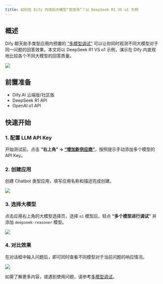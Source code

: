 ```yaml
---
title: 如何在 Dify 内体验大模型“竞技场”？以 DeepSeek R1 VS o1 为例
---
```



## 概述

Dify 聊天助手类型应用内预置的 [“多模型调试”](/zh_CN/guides/application-orchestrate/multiple-llms-debugging) 可以让你同时观测不同大模型对于同一问题的回答效果。本文将以 DeepSeek R1 VS o1 示例，演示在 Dify 内直观地比较各个不同大模型的回答质量。

![](https://assets-docs.dify.ai/2025/02/dd2a54e05cf5bfa252ac980ec478e3d5.png)

## 前置准备

- Dify.AI 云端版/社区版
- DeepSeek R1 API
- OpenAI o1 API

## 快速开始

### 1. 配置 LLM API Key

开始测试前，点击 **“右上角” → [“增加新供应商”](https://docs.dify.ai/zh-hans/guides/model-configuration)**，按照提示手动添加多个模型的 API Key。

### 2. 创建应用

创建 Chatbot 类型应用，填写应用名称和描述完成创建。

![](https://assets-docs.dify.ai/2025/02/7246807cbd0776564b76e1ef37dcbd4d.png)

### 3. 选择大模型

点击应用右上角的大模型选择页，选择 `o1` 模型后，轻点 **“多个模型进行调试”** 并添加 `deepseek-reasoner` 模型。 

![](https://assets-docs.dify.ai/2025/02/61d8ba00a8a89052ac7a5a9d8fb54f58.png)

### 4. 对比效果

在对话框中输入问题后，即可同时查看不同模型对于当前问题的响应情况。

![](https://assets-docs.dify.ai/2025/02/03ac1c1da6705d76b01f5867a1e24e32.gif)

如需了解更多内容，或遇到使用问题，请参考[多模型调试](/zh_CN/guides/application-orchestrate/multiple-llms-debugging)。

